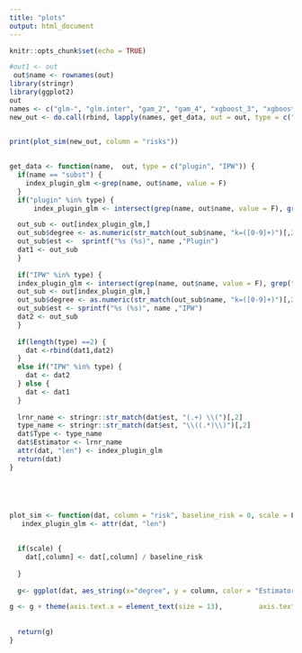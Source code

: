 ```yaml
---
title: "plots"
output: html_document
---
```


```r
knitr::opts_chunk$set(echo = TRUE)
```

```r
#out1 <- out
 out$name <- rownames(out)
library(stringr)
library(ggplot2)
out
names <- c("glm-", "glm.inter", "gam_2", "gam_4", "xgboost_3", "xgboost_4", "hal9001")
new_out <- do.call(rbind, lapply(names, get_data, out = out, type = c("IPW", "plugin") ))

 
print(plot_sim(new_out, column = "risks"))
  
```
```r



get_data <- function(name,  out, type = c("plugin", "IPW")) {
  if(name == "subst") {
    index_plugin_glm <-grep(name, out$name, value = F)
  }
  if("plugin" %in% type) {
      index_plugin_glm <- intersect(grep(name, out$name, value = F), grep("plugin", out$name, value = F) )

  out_sub <- out[index_plugin_glm,]
  out_sub$degree <- as.numeric(str_match(out_sub$name, "k=([0-9]+)")[,2])
  out_sub$est <-  sprintf("%s (%s)", name ,"Plugin")
  dat1 <- out_sub
  }
 
  if("IPW" %in% type) {
  index_plugin_glm <- intersect(grep(name, out$name, value = F), grep("IPW", out$name, value = F) )
  out_sub <- out[index_plugin_glm,]
  out_sub$degree <- as.numeric(str_match(out_sub$name, "k=([0-9]+)")[,2])
  out_sub$est <- sprintf("%s (%s)", name ,"IPW")
  dat2 <- out_sub
  }
 
  if(length(type) ==2) {
    dat <-rbind(dat1,dat2)
  }
  else if("IPW" %in% type) {
    dat <- dat2
  } else {
    dat <- dat1
  }
  
  lrnr_name <- stringr::str_match(dat$est, "(.+) \\(")[,2]
  type_name <- stringr::str_match(dat$est, "\\((.*)\\)")[,2]
  dat$Type <- type_name
  dat$Estimator <- lrnr_name
  attr(dat, "len") <- index_plugin_glm
  return(dat)
}





plot_sim <- function(dat, column = "risk", baseline_risk = 0, scale = F) {
   index_plugin_glm <- attr(dat, "len") 
  
  
  if(scale) {
    dat[,column] <- dat[,column] / baseline_risk
   
  }
 
  g<- ggplot(dat, aes_string(x="degree", y = column, color = "Estimator")) + geom_point() + geom_line(aes(linetype = Type)) + scale_x_continuous( breaks =  seq(1,length(index_plugin_glm)+1,1)) + xlab("Size of Sieve")  + ylab("Risk")  + scale_linetype(name =  "Risk Function") #+geom_hline(aes(yintercept=baseline_risk), colour = "black")

g <- g + theme(axis.text.x = element_text(size = 13),         axis.text.y = element_text(size = 17),         axis.title.x = element_text(size = 13),         axis.title.y = element_text(size = 18),         legend.text =  element_text(size = 10),         legend.title =  element_text(size = 10)) + scale_y_continuous(n.breaks = 10) +  theme_bw() 
 
  
  return(g)
}




```

